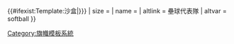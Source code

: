<noinclude>{{#ifexist:Template:沙盒|{{Otheruses|subject=壘球模板|other=沙盒模板|Template:沙盒}}}}{{Not a sandbox}}</noinclude>{{country data {{{1}}}
| flaglink/core
| variant = {{{variant|{{{2|}}}}}}
| size = {{{size|}}}
| name = {{{name|}}}
| altlink = 壘球代表隊
| altvar = softball
}}<noinclude>
[[Category:旗幟模板系統]]
</noinclude>